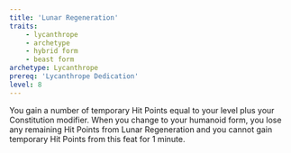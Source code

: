 ```yaml
---
title: 'Lunar Regeneration'
traits:
    - lycanthrope
    - archetype
    - hybrid form
    - beast form
archetype: Lycanthrope
prereq: 'Lycanthrope Dedication'
level: 8
---
```


You gain a number of temporary Hit Points equal to your level plus your Constitution modifier. When you change to your humanoid form, you lose any remaining Hit Points from Lunar Regeneration and you cannot gain temporary Hit Points from this feat for 1 minute.
